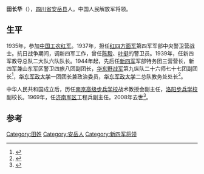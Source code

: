 '''田长华'''（{{bd|1915年|11月|2008年|5月29日}}），[[四川省|四川省]][[安岳县|安岳县]]人。中国人民解放军将领。

==生平==
1935年，参加[[中国工农红军|中国工农红军]]。1937年，担任[[红四方面军|红四方面军]]第四军军部中央警卫营战士。抗日战争期间，调新四军工作，曾任[[陈毅|陈毅]]、[[叶挺|叶挺]]的警卫员。1939年，任新四军教导总队二大队六队队长。1944年起，先后任[[新四军|新四军]]军部特务团三营营长，新四军兼山东军区警卫四旅八团副团长，[[华东野战军|华东野战军]]第九纵队二十六师七十七团副团长<ref name="王辅一2002">{{cite book|author=王辅一|title=华东军区第三野战军简史|url=http://books.google.com/books?id=TZ-EAAAAIAAJ|year=2002|publisher=中共党史出版社|isbn=978-7-80136-768-6|page=613}}</ref>，[[华东军政大学|华东军政大学]]一团团长兼政治委员，[[华东军政大学|华东军政大学]]二总队教务处处长<ref name="川陕苏区将帅碑林办公室1995">{{cite book|author=川陕苏区将帅碑林办公室|title=川陕苏区将帅碑林碑文集|url=http://books.google.com/books?id=UAg2AQAAIAAJ|year=1995|publisher=中国共产党四川省巴中地区委员会|pages=52–53}}</ref>。

中华人民共和国成立后，历任[[南京高级步兵学校|南京高级步兵学校]]战术教授会副主任，[[洛阳步兵学校|洛阳步兵学校]]副校长。1969年，任[[济南军区|济南军区]]工程兵副主任。2008年去世<ref>{{cite news|title=田长华同志逝世|url=http://cpc.people.com.cn/GB/64093/87393/7878312.html|accessdate=2015-05-25|work=解放军报|archive-date=2016-03-04|archive-url=https://web.archive.org/web/20160304122003/http://cpc.people.com.cn/GB/64093/87393/7878312.html|dead-url=no}}</ref>。

==参考==
{{reflist}}
{{中国军事人物小作品}}
{{DEFAULTSORT:T}}
[[Category:田姓|Category:田姓]]
[[Category:安岳人|Category:安岳人]]
[[Category:新四军将领|Category:新四军将领]]